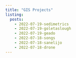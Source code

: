 ```yaml
---
title: "GIS Projects"
listing:
  posts:
    - 2022-07-19-sedimetrics
    - 2022-07-19-goletaslough
    - 2022-07-19-geado
    - 2022-07-18-songs
    - 2022-07-18-sanelijo
    - 2022-07-18-drone
---
```

